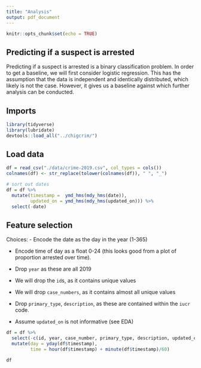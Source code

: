 ```yaml
---
title: "Analysis"
output: pdf_document
---
```


```r
knitr::opts_chunk$set(echo = TRUE)
```

## Predicting if a suspect is arrested
Predicting if a suspect is arrested is a binary classification problem. In order to get a baseline, we will first consider logistic regression. This has the assumption that the data is independent and identically distributed, which likely is not the case. However, it gives us a baseline against which further analysis can be conducted.

## Imports
```r
library(tidyverse)
library(lubridate)
devtools::load_all("../chigcrim/")
```

## Load data
```r
df = read_csv("./data/crime-2019.csv", col_types = cols())
colnames(df) <- str_replace(tolower(colnames(df)), " ", "_")

# sort out dates
df = df %>%
  mutate(timestamp =  ymd_hms(mdy_hms(date)),
         updated_on = ymd_hms(mdy_hms(updated_on))) %>%
  select(-date)
```


## Feature selection
Choices:
- Encode the date as the day in the year (1-365)

- Encode time of day as a float 0-24 (this looks good from a plot of proportion arrested over time).

- Drop `year` as these are all 2019

- We will drop the `id`s, as it contains unique values

- We will drop `case_numbers`, as it contains almost all unique values

- Drop `primary_type`, `description`, as these are contained within the `iucr` code.

- Assume `updated_on` is not informative (see EDA)


```r

df = df %>%
  select(-c(id, year, case_number, primary_type, description, updated_on)) %>%
  mutate(day = yday(df$timestamp),
         time = hour(df$timestamp) + minute(df$timestamp)/60)

df

```

